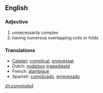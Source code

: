 ==English==

===Adjective===
{{en-adj}}

#unnecessarily complex
#having numerous overlapping coils or folds

===Translations===
*[[Catalan]]: [[complicat]], [[enrevessat]]
*Dutch: [[nodeloos]] [[ingewikkeld]]
*French: [[alambiqué]]
*Spanish: [[complicado]], [[enrevesado]]

[[zh:convoluted]]